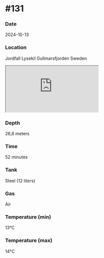 # #131

### Date
2024-10-13

### Location
Jordfall Lysekil Gullmarsfjorden Sweden
<iframe src='https://www.openstreetmap.org/export/embed.html?bbox=11.5651,58.3274,11.5751,58.3314&marker=58.3294,11.5701'></iframe>

### Depth
26,8 meters

### Time
52 minutes

### Tank
Steel (12 liters)

### Gas
Air

### Temperature (min)
13°C

### Temperature (max)
14°C